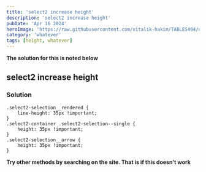 ```yaml
---
title: 'select2 increase height'
description: 'select2 increase height'
pubDate: 'Apr 16 2024'
heroImage: 'https://raw.githubusercontent.com/vitalik-hakim/TABLES404/main/error_b/misc.png'
category: 'whatever'
tags: [height, whatever]
---
```


**The solution for this is noted below**

## select2 increase height

### Solution

```whatever
.select2-selection__rendered {
    line-height: 35px !important;
}
.select2-container .select2-selection--single {
    height: 35px !important;
}
.select2-selection__arrow {
    height: 35px !important;
}
```

**Try other methods by searching on the site. That is if this doesn't work**
